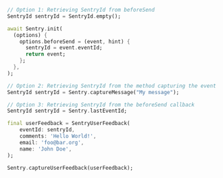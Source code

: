```dart
// Option 1: Retrieving SentryId from beforeSend
SentryId sentryId = SentryId.empty();

await Sentry.init(
  (options) {
    options.beforeSend = (event, hint) {
      sentryId = event.eventId;
      return event;
    };
  },
);

// Option 2: Retrieving SentryId from the method capturing the event
SentryId sentryId = Sentry.captureMessage("My message");

// Option 3: Retrieving SentryId from the beforeSend callback
SentryId sentryId = Sentry.lastEventId;

final userFeedback = SentryUserFeedback(
    eventId: sentryId,
    comments: 'Hello World!',
    email: 'foo@bar.org',
    name: 'John Doe',
);

Sentry.captureUserFeedback(userFeedback);
```
